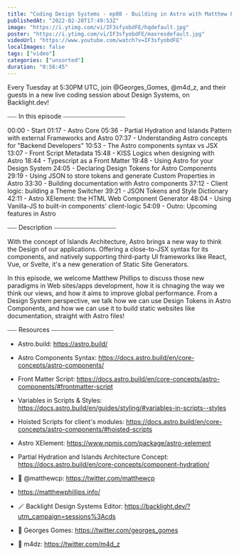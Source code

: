 ```yaml
---
title: "Coding Design Systems - ep08 - Building in Astro with Matthew Phillips"
publishedAt: "2022-02-28T17:49:53Z"
image: "https://i.ytimg.com/vi/IF3sfyobdFE/hqdefault.jpg"
poster: "https://i.ytimg.com/vi/IF3sfyobdFE/maxresdefault.jpg"
videoUrl: "https://www.youtube.com/watch?v=IF3sfyobdFE"
localImages: false
tags: ["video"]
categories: ["unsorted"]
duration: "0:56:45"
---
```

Every Tuesday at 5:30PM UTC, join @Georges_Gomes, @m4d_z, and their guests in a new live coding session about Design Systems, on Backlight.dev!

⎯⎯⎯ In this episode ⎯⎯⎯⎯⎯⎯⎯⎯⎯⎯⎯⎯⎯⎯⎯⎯⎯⎯⎯⎯

00:00 - Start
01:17 - Astro Core
05:36 - Partial Hydration and Islands Pattern with external Frameworks and Astro
07:37 - Understanding Astro concepts for "Backend Developers"
10:53 - The Astro components syntax vs JSX
13:07 - Front Script Metadata
15:48 - KISS Logics when designing with Astro
18:44 - Typescript as a Front Matter
19:48 - Using Astro for your Design System
24:05 - Declaring Design Tokens for Astro Components
29:19 - Using JSON to store tokens and generate Custom Properties in Astro
33:30 - Building documentation with Astro components
37:12 - Client logic: building a Theme Switcher
39:21 - JSON Tokens and Style Dictionary
42:11 - Astro XElement: the HTML Web Component Generator
48:04 - Using Vanilla-JS to built-in components' client-logic
54:09 - Outro: Upcoming features in Astro

⎯⎯⎯ Description ⎯⎯⎯⎯⎯⎯⎯⎯⎯⎯⎯⎯⎯⎯⎯⎯⎯⎯⎯⎯

With the concept of Islands Architecture, Astro brings a new way to think the Design of our applications. Offering a close-to-JSX syntax for its components, and natively supporting third-party UI frameworks like React, Vue, or Svelte, it's a new generation of Static Site Generators.

In this episode, we welcome Matthew Phillips to discuss those new paradigms in Web sites/apps development, how it is chnaging the way we think our views, and how it aims to improve global performance. From a Design System perspective, we talk how we can use Design Tokens in Astro Components, and how we can use it to build static websites like documentation, straight with Astro files!

⎯⎯⎯ Resources ⎯⎯⎯⎯⎯⎯⎯⎯⎯⎯⎯⎯⎯⎯⎯⎯⎯⎯⎯⎯

- Astro.build: https://astro.build/
- Astro Components Syntax: https://docs.astro.build/en/core-concepts/astro-components/
- Front Matter Script: https://docs.astro.build/en/core-concepts/astro-components/#frontmatter-script
- Variables in Scripts & Styles: https://docs.astro.build/en/guides/styling/#variables-in-scripts--styles
- Hoisted Scripts for client's modules: https://docs.astro.build/en/core-concepts/astro-components/#hoisted-scripts
- Astro XElement: https://www.npmjs.com/package/astro-xelement

- Partial Hydration and Islands Architecture Concept: https://docs.astro.build/en/core-concepts/component-hydration/

- 🐥 @matthewcp: https://twitter.com/matthewcp
- https://matthewphillips.info/

- 🪄 Backlight Design Systems Editor: https://backlight.dev/?utm_campaign=sessions%3Acds
- 🐥 Georges Gomes: https://twitter.com/georges_gomes
- 🐥 m4dz: https://twitter.com/m4d_z

